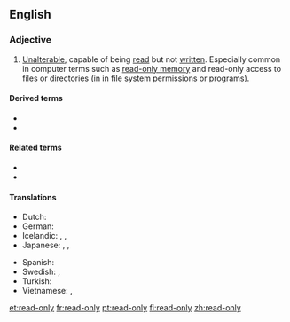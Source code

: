 ==English==
{{wikipedia}}

===Adjective===
{{en-adj|-}}

# [[unalterable|Unalterable]], capable of being [[read]] but not [[written]]. Especially common in computer terms such as [[read-only memory]] and read-only access to files or directories (in in file system permissions or programs).

====Derived terms====
* {{l|en|read-only access}}
* {{l|en|read-only memory}}

====Related terms====
* {{l|en|read-write}}
* {{l|en|write-only}}

====Translations====
{{trans-top|capable of being read but not written}}
* Dutch: {{t|nl|alleen-lezen}}
* German: {{t|de|schreibgeschützt}}
* Icelandic: {{qualifier|reading}} {{t|is|les-}}, {{qualifier|write-protected}} {{t|is|ritvarinn|m}}, {{t|is|skrifvarinn|m}}
* Japanese: {{t|ja|読み込み専用|tr=yomikomi-sen'yō|sc=Jpan}}, {{t|ja|読み出し専用|tr=yomidashi-sen'yō|sc=Jpan}}, {{t|ja|読み取り専用|tr=yomitori-sen'yō|sc=Jpan}}
{{trans-mid}}
* Spanish: {{t|es|de solo lectura}}
* Swedish: {{t+|sv|skrivskyddad|c}}, {{t+|sv|skrivskyddat|n}}
* Turkish: {{t|tr|salt okunur}}
* Vietnamese: {{t|vi|chỉ-đọc}}, {{t|vi|chỉ đọc}}
{{trans-bottom}}

[[et:read-only]]
[[fr:read-only]]
[[pt:read-only]]
[[fi:read-only]]
[[zh:read-only]]